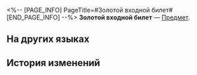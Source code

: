 <%-- [PAGE_INFO]
PageTitle=#Золотой входной билет#
[END_PAGE_INFO] --%>
{{Предмет Инфобокс
|id          = 252129
|Изображение = Предмет Золотой входной билет.png
|Тип         = 
|Инвентарь   = 
|Редкость    = 4
|Эффект      = 
|Описание    = Используется для золотых приглашений.<br />Может быть получен за завершение миссий выставки, события выставки и повышение уровня площадки.
}}
{{Описание|Входной билет, украшенный золотом, выглядит куда более официально. Возможно, он даже сможет впечатлить друзей, отклонивших приглашение.}}
'''Золотой входной билет''' — [[Предмет]].

==На других языках==
{{На других языках
|en   = Golden Admission Ticket
|zhs  = 贵金入场券
|zht  = 貴金入場券
|ja   = 貴重な入場券
|ko   = 골드 입장권
|es   = Boleto de entrada dorado
|fr   = Billet d'entrée doré
|ru   = Золотой входной билет
|th   = บัตรเข้างานทองคำ
|vi   = Vé Vào Cửa Vàng
|de   = Goldene Eintrittskarte
|id   = Tiket Masuk Emas
|pt   = Ingresso Dourado
}}

==История изменений==
{{История изменений|3.5}}